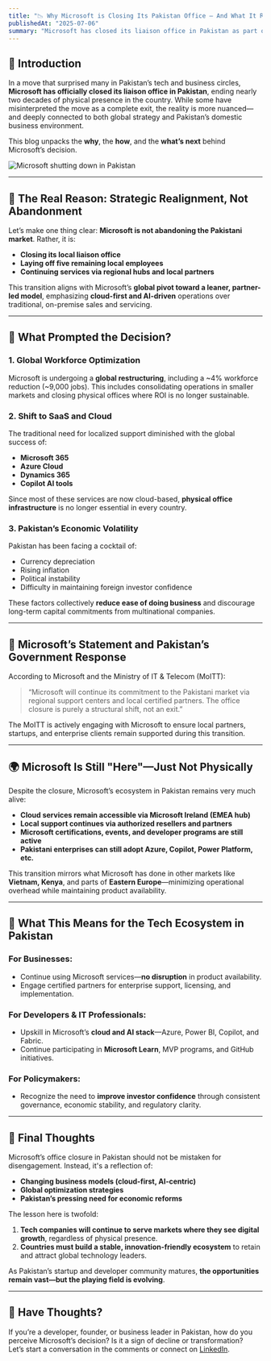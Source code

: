 ```yaml
---
title: "📉 Why Microsoft is Closing Its Pakistan Office — And What It Really Means"
publishedAt: "2025-07-06"
summary: "Microsoft has closed its liaison office in Pakistan as part of a global shift toward cloud-first operations. Here's what it means for businesses, developers, and the local tech ecosystem."
---
```


## 📰 Introduction

In a move that surprised many in Pakistan’s tech and business circles, **Microsoft has officially closed its liaison office in Pakistan**, ending nearly two decades of physical presence in the country. While some have misinterpreted the move as a complete exit, the reality is more nuanced—and deeply connected to both global strategy and Pakistan’s domestic business environment.

This blog unpacks the **why**, the **how**, and the **what’s next** behind Microsoft’s decision.

![Microsoft shutting down in Pakistan](/microsoft-shut.jpg)

---

## 🧠 The Real Reason: Strategic Realignment, Not Abandonment

Let’s make one thing clear: **Microsoft is not abandoning the Pakistani market**. Rather, it is:

- **Closing its local liaison office**
- **Laying off five remaining local employees**
- **Continuing services via regional hubs and local partners**

This transition aligns with Microsoft’s **global pivot toward a leaner, partner-led model**, emphasizing **cloud-first and AI-driven** operations over traditional, on-premise sales and servicing.

---

## 🔄 What Prompted the Decision?

### 1. **Global Workforce Optimization**

Microsoft is undergoing a **global restructuring**, including a ~4% workforce reduction (~9,000 jobs). This includes consolidating operations in smaller markets and closing physical offices where ROI is no longer sustainable.

### 2. **Shift to SaaS and Cloud**

The traditional need for localized support diminished with the global success of:

- **Microsoft 365**
- **Azure Cloud**
- **Dynamics 365**
- **Copilot AI tools**

Since most of these services are now cloud-based, **physical office infrastructure** is no longer essential in every country.

### 3. **Pakistan’s Economic Volatility**

Pakistan has been facing a cocktail of:

- Currency depreciation
- Rising inflation
- Political instability
- Difficulty in maintaining foreign investor confidence

These factors collectively **reduce ease of doing business** and discourage long-term capital commitments from multinational companies.

---

## 📍 Microsoft’s Statement and Pakistan’s Government Response

According to Microsoft and the Ministry of IT & Telecom (MoITT):

> “Microsoft will continue its commitment to the Pakistani market via regional support centers and local certified partners. The office closure is purely a structural shift, not an exit.”

The MoITT is actively engaging with Microsoft to ensure local partners, startups, and enterprise clients remain supported during this transition.

---

## 🌍 Microsoft Is Still "Here"—Just Not Physically

Despite the closure, Microsoft’s ecosystem in Pakistan remains very much alive:

- **Cloud services remain accessible via Microsoft Ireland (EMEA hub)**
- **Local support continues via authorized resellers and partners**
- **Microsoft certifications, events, and developer programs are still active**
- **Pakistani enterprises can still adopt Azure, Copilot, Power Platform, etc.**

This transition mirrors what Microsoft has done in other markets like **Vietnam, Kenya**, and parts of **Eastern Europe**—minimizing operational overhead while maintaining product availability.

---

## 🔮 What This Means for the Tech Ecosystem in Pakistan

### For Businesses:

- Continue using Microsoft services—**no disruption** in product availability.
- Engage certified partners for enterprise support, licensing, and implementation.

### For Developers & IT Professionals:

- Upskill in Microsoft’s **cloud and AI stack**—Azure, Power BI, Copilot, and Fabric.
- Continue participating in **Microsoft Learn**, MVP programs, and GitHub initiatives.

### For Policymakers:

- Recognize the need to **improve investor confidence** through consistent governance, economic stability, and regulatory clarity.

---

## 🧭 Final Thoughts

Microsoft’s office closure in Pakistan should not be mistaken for disengagement. Instead, it's a reflection of:

- **Changing business models (cloud-first, AI-centric)**
- **Global optimization strategies**
- **Pakistan’s pressing need for economic reforms**

The lesson here is twofold:

1. **Tech companies will continue to serve markets where they see digital growth**, regardless of physical presence.
2. **Countries must build a stable, innovation-friendly ecosystem** to retain and attract global technology leaders.

As Pakistan’s startup and developer community matures, **the opportunities remain vast—but the playing field is evolving**.

---

## 💬 Have Thoughts?

If you’re a developer, founder, or business leader in Pakistan, how do you perceive Microsoft’s decision? Is it a sign of decline or transformation?  
Let’s start a conversation in the comments or connect on [LinkedIn](https://www.linkedin.com/in/uneeb-bhatti/).
